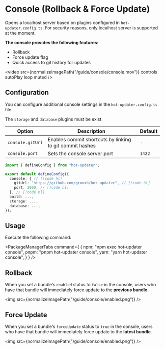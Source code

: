 
# Console (Rollback & Force Update)

Opens a localhost server based on plugins configured in `hot-updater.config.ts`.
For security reasons, only localhost server is supported at the moment.

**The console provides the following features:**
- Rollback
- Force update flag
- Quick access to git history for updates


<video src={normalizeImagePath("/guide/console/console.mov")} controls autoPlay loop muted />


## Configuration
You can configure additional console settings in the `hot-updater.config.ts` file.

The `storage` and `database` plugins must be exist.

| Option | Description | Default |
| --- | --- | --- |
| `console.gitUrl` | Enables commit shortcuts by linking to git commit hashes | - |
| `console.port` | Sets the console server port | `1422` |

```ts title="hot-updater.config.ts"
import { defineConfig } from "hot-updater";

export default defineConfig({
  console: { // [!code hl]
    gitUrl: "https://github.com/gronxb/hot-updater", // [!code hl]
    port: 3000, // [!code hl]
  }, // [!code hl]
  build: ...,
  storage: ...,
  database: ...,
});

```

## Usage
Execute the following command:

<PackageManagerTabs command={
  {
    npm: "npm exec hot-updater console",
    pnpm: "pnpm hot-updater console",
    yarn: "yarn hot-updater console",
  }
} />



## Rollback

When you set a bundle's `enabled` status to `false` in the console, users who have that bundle will immediately force update to the **previous bundle**.

<img src={normalizeImagePath("/guide/console/enabled.png")} />

## Force Update
When you set a bundle's `forceUpdate` status to `true` in the console, users who have that bundle will immediately force update to the **latest bundle**.

<img src={normalizeImagePath("/guide/console/enabled.png")} />
